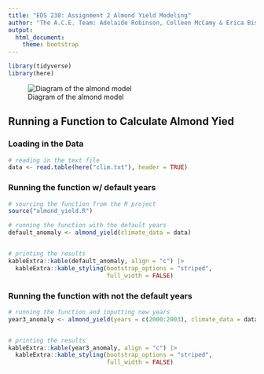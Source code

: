 ```yaml
---
title: "EDS 230: Assignment 2 Almond Yield Modeling"
author: "The A.C.E. Team: Adelaide Robinson, Colleen McCamy & Erica Bishop"
output:
  html_document:
    theme: bootstrap
---
```


```r
library(tidyverse)
library(here)
```


![Diagram of the almond model](almond_yield_model_diagram.png)

## Running a Function to Calculate Almond Yied
### Loading in the Data

```r

# reading in the text file
data <- read.table(here("clim.txt"), header = TRUE)

```

### Running the function w/ default years

```r

# sourcing the function from the R project
source("almond_yield.R")

# running the function with the default years
default_anomaly <- almond_yield(climate_data = data)


# printing the results
kableExtra::kable(default_anomaly, align = "c") |> 
  kableExtra::kable_styling(bootstrap_options = "striped", 
                            full_width = FALSE)

```

### Running the function with not the default years

```r

# running the function and inputting new years
year3_anomaly <- almond_yield(years = c(2000:2003), climate_data = data)


# printing the results
kableExtra::kable(year3_anomaly, align = "c") |> 
  kableExtra::kable_styling(bootstrap_options = "striped", 
                            full_width = FALSE)

```

